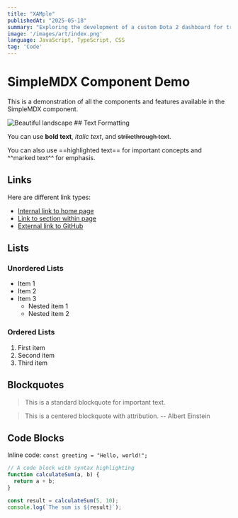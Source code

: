 ```yaml
---
title: "XAMple"
publishedAt: "2025-05-18"
summary: "Exploring the development of a custom Dota 2 dashboard for tracking game statistics"
image: '/images/art/index.png'
language: JavaScript, TypeScript, CSS
tag: 'Code'
---
```


# SimpleMDX Component Demo

This is a demonstration of all the components and features available in the SimpleMDX component.

<img alt="Beautiful landscape" src="https://images.unsplash.com/photo-1506744038136-46273834b3fb">
## Text Formatting

You can use **bold text**, *italic text*, and ~~strikethrough text~~.

You can also use ==highlighted text== for important concepts and ^^marked text^^ for emphasis.

## Links

Here are different link types:
- [Internal link to home page](/home)
- [Link to section within page](#code-blocks)
- [External link to GitHub](https://github.com)

## Lists

### Unordered Lists
- Item 1
- Item 2
- Item 3
  - Nested item 1
  - Nested item 2

### Ordered Lists
1. First item
2. Second item
3. Third item

## Blockquotes

> This is a standard blockquote for important text.

> This is a centered blockquote with attribution.
> -- Albert Einstein

## Code Blocks

Inline code: `const greeting = "Hello, world!";`

```javascript
// A code block with syntax highlighting
function calculateSum(a, b) {
  return a + b;
}

const result = calculateSum(5, 10);
console.log(`The sum is ${result}`);
